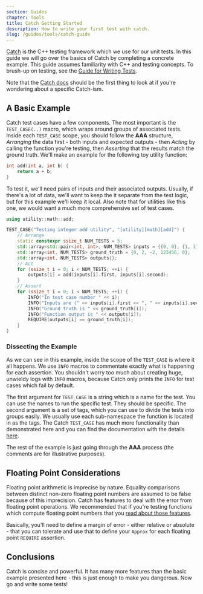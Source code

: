```yaml
---
section: Guides
chapter: Tools
title: Catch Getting Started
description: How to write your first test with catch.
slug: /guides/tools/catch-guide
---
```


[Catch](https://github.com/catchorg/Catch2) is the C++ testing framework which we use for our unit tests. In this guide we will go over the basics of Catch by completing a concrete example. This guide assumes familiarity with C++ and testing concepts. To brush-up on testing, see the [Guide for Writing Tests](/guides/general/writing-tests).

Note that the [Catch docs](https://github.com/catchorg/Catch2/tree/devel/docs) should be the first thing to look at if you're wondering about a specific Catch-ism.

## A Basic Example

Catch test cases have a few components. The most important is the `TEST_CASE(..)` macro, which wraps around groups of associated tests. Inside each `TEST_CASE` scope, you should follow the **AAA** structure, _Arranging_ the data first - both inputs and expected outputs - then _Acting_ by calling the function you're testing, then _Asserting_ that the results match the ground truth. We'll make an example for the following toy utility function:

```cpp
int add(int a, int b) {
    return a + b;
}
```

To test it, we'll need pairs of inputs and their associated outputs. Usually, if there's a lot of data, we'll want to keep the it separate from the test logic, but for this example we'll keep it local. Also note that for utilities like this one, we would want a much more comprehensive set of test cases.

```cpp
using utility::math::add;

TEST_CASE("Testing integer add utility", "[utility][math][add]") {
    // Arrange
    static constexpr ssize_t NUM_TESTS = 5;
    std::array<std::pair<int, int>, NUM_TESTS> inputs = {{0, 0}, {1, 1}, {-1, -1}, {123000, 456}, {-1000, 1000}};
    std::array<int, NUM_TESTS> ground_truth = {0, 2, -2, 123456, 0};
    std::array<int, NUM_TESTS> outputs{};
    // Act
    for (ssize_t i = 0; i < NUM_TESTS; ++i) {
        outputs[i] = add(inputs[i].first, inputs[i].second);
    }
    // Assert
    for (ssize_t i = 0; i < NUM_TESTS; ++i) {
        INFO("In test case number " << i);
        INFO("Inputs are (" << inputs[i].first << ", " << inputs[i].second << ")");
        INFO("Ground truth is " << ground_truth[i]);
        INFO("Function output is " << outputs[i]);
        REQUIRE(outputs[i] == ground_truth[i]);
    }
}
```

### Dissecting the Example

As we can see in this example, inside the scope of the `TEST_CASE` is where it all happens. We use `INFO` macros to commentate exactly what is happening for each assertion. You shouldn't worry too much about creating huge, unwieldy logs with `INFO` macros, because Catch only prints the `INFO` for test cases which fail by default.

The first argument for `TEST_CASE` is a string which is a name for the test. You can use the names to run the specific test. They should be specific. The second argument is a set of tags, which you can use to divide the tests into groups easily. We usually use each sub-namespace the function is located in as the tags. The Catch `TEST_CASE` has much more functionality than demonstrated here and you can find the documentation with the details [here](https://github.com/catchorg/Catch2/blob/devel/docs/test-cases-and-sections.md).

The rest of the example is just going through the **AAA** process (the comments are for illustrative purposes).

## Floating Point Considerations

Floating point arithmetic is imprecise by nature. Equality comparisons between distinct non-zero floating point numbers are assumed to be false because of this imprecision. Catch has features to deal with the error from floating point operations. We recommended that if you're testing functions which compute floating point numbers that you [read about those features](https://github.com/catchorg/Catch2/blob/devel/docs/assertions.md#floating-point-comparisons).

Basically, you'll need to define a margin of error - either relative or absolute - that you can tolerate and use that to define your `Approx` for each floating point `REQUIRE` assertion.

## Conclusions

Catch is concise and powerful. It has many more features than the basic example presented here - this is just enough to make you dangerous. Now go and write some tests!
